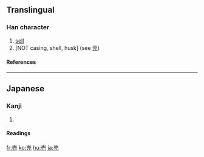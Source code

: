 {{see|賣}}

==Translingual==
===Han character===
{{Han char|rn=33|rad=士|as=04|sn=7|four=|canj=土月竹山 (GBHU), X土月竹山 (XGBHU)}}
# [[sell]]
# [NOT casing, shell, husk] (see [[壳]])
====References====
{{Han ref|kx=0243.041|dkj=05647|dj=0483.090|hdz=10428.021|uh=58F2|ud=22770}}
----
==Japanese==
===Kanji===
{{ja-kanji|grade=2|rs=士04}}
# {{defn|Japanese}} 
====Readings====
{{ja-readings|on=[[ばい]] (bai), [[まい]] (mai)|kun=[[うる]] (uru)}}

[[fr:売]]
[[ko:売]]
[[hu:売]]
[[ja:売]]